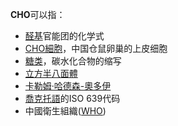 '''CHO'''可以指：
*[[醛基|醛基]]官能团的化学式
*[[CHO細胞|CHO細胞]]，中国仓鼠卵巢的上皮细胞
*[[糖类|糖类]]，碳水化合物的缩写
*[[立方半八面體|立方半八面體]]
*[[卡勒姆·哈德森-奧多伊|卡勒姆·哈德森-奧多伊]]
*[[喬克托語|喬克托語]]的ISO 639代码
*中國衛生組織([[世界卫生组织|WHO]])
{{disambig|Cat=三字拉丁字母缩写消歧义}}